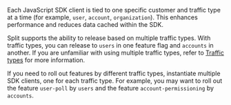 Each JavaScript SDK client is tied to one specific customer and traffic type at a time (for example, `user`, `account`, `organization`). This enhances performance and reduces data cached within the SDK.

Split supports the ability to release based on multiple traffic types. With traffic types, you can release to `users` in one feature flag and `accounts` in another. If you are unfamiliar with using multiple traffic types, refer to [Traffic types](https://help.split.io/hc/en-us/articles/360019916311-Traffic-type) for more information.

If you need to roll out features by different traffic types, instantiate multiple SDK clients, one for each traffic type. For example, you may want to roll out the feature `user-poll` by `users` and the feature `account-permissioning` by `accounts`.